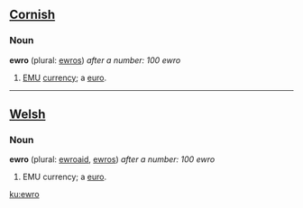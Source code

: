 ==[[Cornish]]==
===Noun===
'''ewro''' (plural: [[ewros]]) ''after a number: 100 ewro''
# [[EMU]] [[currency]]; a [[euro]].

----

==[[Welsh]]==
===Noun===
'''ewro''' {{m}} (plural: [[ewroaid]], [[ewros]]) ''after a number: 100 ewro''
# EMU currency; a [[euro]].

[[ku:ewro]]